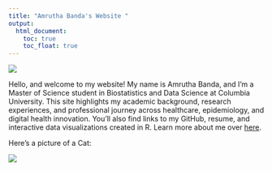 ```yaml
---
title: "Amrutha Banda's Website "
output: 
  html_document:
    toc: true
    toc_float: true
---
```



![](https://media3.giphy.com/media/v1.Y2lkPTc5MGI3NjExaGNsNTZpZDl6NzZqYndzbWh3N2tldWE3Z3FkOXo1ZXV4dnNxbGFlZiZlcD12MV9pbnRlcm5hbF9naWZfYnlfaWQmY3Q9Zw/Rjub7AIEIbXT0tzbr3/giphy.gif)

Hello, and welcome to my website! My name is Amrutha Banda, and I’m a Master of Science student in Biostatistics and Data Science at Columbia University. This site highlights my academic background, research experiences, and professional journey across healthcare, epidemiology, and digital health innovation. You’ll also find links to my GitHub, resume, and interactive data visualizations created in R. Learn more about me over [here](about.html). 



Here's a picture of a Cat: 

![](images/cat.jpg)
